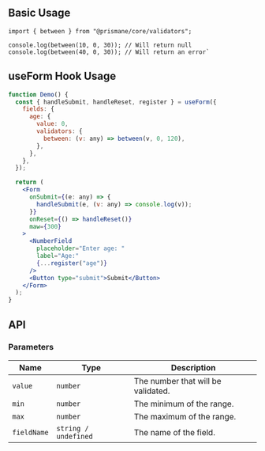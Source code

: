 ## Basic Usage

```tsx
import { between } from "@prismane/core/validators";

console.log(between(10, 0, 30)); // Will return null
console.log(between(40, 0, 30)); // Will return an error`
```

## useForm Hook Usage

```jsx
function Demo() {
  const { handleSubmit, handleReset, register } = useForm({
    fields: {
      age: {
        value: 0,
        validators: {
          between: (v: any) => between(v, 0, 120),
        },
      },
    },
  });

  return (
    <Form
      onSubmit={(e: any) => {
        handleSubmit(e, (v: any) => console.log(v));
      }}
      onReset={() => handleReset()}
      maw={300}
    >
      <NumberField
        placeholder="Enter age: "
        label="Age:"
        {...register("age")}
      />
      <Button type="submit">Submit</Button>
    </Form>
  );
}
```

## API

### Parameters

| Name        | Type                 | Description                        |
| ----------- | -------------------- | ---------------------------------- |
| `value`     | `number`             | The number that will be validated. |
| `min`       | `number`             | The minimum of the range.          |
| `max`       | `number`             | The maximum of the range.          |
| `fieldName` | `string / undefined` | The name of the field.             |
